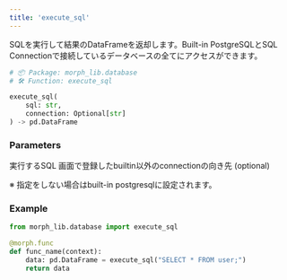 ```yaml
---
title: 'execute_sql'
---
```


SQLを実行して結果のDataFrameを返却します。Built-in PostgreSQLとSQL Connectionで接続しているデータベースの全てにアクセスができます。

```python morph_lib.database
# 📦 Package: morph_lib.database
# 🛠️ Function: execute_sql

execute_sql(
	sql: str,
	connection: Optional[str]
) -> pd.DataFrame
```

### Parameters

<ParamField body="sql" type="string" required>
実行するSQL
</ParamField>

<ParamField body="connection" type="string" optional>
画面で登録したbuiltin以外のconnectionの向き先 (optional)

※ 指定をしない場合はbuilt-in postgresqlに設定されます。
</ParamField>

### Example

```python
from morph_lib.database import execute_sql

@morph.func
def func_name(context):
	data: pd.DataFrame = execute_sql("SELECT * FROM user;")
	return data
```